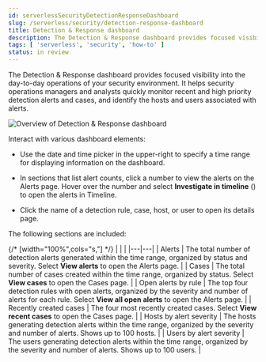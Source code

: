 ```yaml
---
id: serverlessSecurityDetectionResponseDashboard
slug: /serverless/security/detection-response-dashboard
title: Detection & Response dashboard
description: The Detection & Response dashboard provides focused visibility into the day-to-day operations of your security environment
tags: [ 'serverless', 'security', 'how-to' ]
status: in review
---
```


<div id="detection-response-dashboard"></div>

The Detection & Response dashboard provides focused visibility into the day-to-day operations of your security environment. It helps security operations managers and analysts quickly monitor recent and high priority detection alerts and cases, and identify the hosts and users associated with alerts.

![Overview of Detection & Response dashboard](../images/detection-response-dashboard/-detections-detection-response-dashboard.png)

Interact with various dashboard elements:

* Use the date and time picker in the upper-right to specify a time range for displaying information on the dashboard. 

* In sections that list alert counts, click a number to view the alerts on the Alerts page. Hover over the number and select **Investigate in timeline** (<DocIcon type="timeline" title="Timeline" />) to open the alerts in Timeline.

* Click the name of a detection rule, case, host, or user to open its details page.

The following sections are included:

{/* [width="100%",cols="s,"] */}
|  |  |
|---|---|
| Alerts | The total number of detection alerts generated within the time range, organized by status and severity. Select **View alerts** to open the Alerts page. |
| Cases | The total number of cases created within the time range, organized by status. Select **View cases** to open the Cases page. |
| Open alerts by rule | The top four detection rules with open alerts, organized by the severity and number of alerts for each rule. Select **View all open alerts** to open the Alerts page. |
| Recently created cases | The four most recently created cases. Select **View recent cases** to open the Cases page. |
| Hosts by alert severity | The hosts generating detection alerts within the time range, organized by the severity and number of alerts. Shows up to 100 hosts. |
| Users by alert severity | The users generating detection alerts within the time range, organized by the severity and number of alerts. Shows up to 100 users. |
